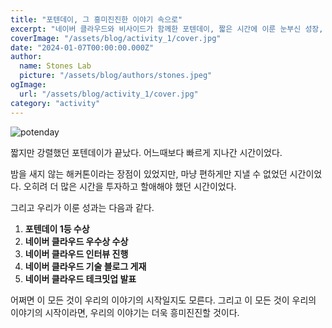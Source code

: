 ```yaml
---
title: "포텐데이, 그 흥미진진한 이야기 속으로"
excerpt: "네이버 클라우드와 비사이드가 함께한 포텐데이, 짧은 시간에 이룬 눈부신 성장, 그리고 우리의 이야기"
coverImage: "/assets/blog/activity_1/cover.jpg"
date: "2024-01-07T00:00:00.000Z"
author:
  name: Stones Lab
  picture: "/assets/blog/authors/stones.jpeg"
ogImage:
  url: "/assets/blog/activity_1/cover.jpg"
category: "activity"
---
```


![potenday](https://imagedelivery.net/6qzLODAqs2g1LZbVYqtuQw/13dbe8f1-9be2-453b-31d7-f3165134c300/public)

짧지만 강렬했던 포텐데이가 끝났다.
어느때보다 빠르게 지나간 시간이었다.

밤을 새지 않는 해커톤이라는 장점이 있었지만, 마냥 편하게만 지낼 수 없었던 시간이었다.
오히려 더 많은 시간을 투자하고 할애해야 했던 시간이었다.

그리고 우리가 이룬 성과는 다음과 같다.

1. **포텐데이 1등 수상**
2. **네이버 클라우드 우수상 수상**
3. **네이버 클라우드 인터뷰 진행**
4. **네이버 클라우드 기술 블로그 게재**
5. **네이버 클라우드 테크밋업 발표**

어쩌면 이 모든 것이 우리의 이야기의 시작일지도 모른다.
그리고 이 모든 것이 우리의 이야기의 시작이라면, 우리의 이야기는 더욱 흥미진진할 것이다.
